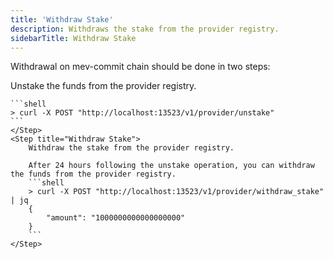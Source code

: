 ```yaml
---
title: 'Withdraw Stake'
description: Withdraws the stake from the provider registry.
sidebarTitle: Withdraw Stake
---
```


Withdrawal on mev-commit chain should be done in two steps:

<Steps>
    <Step title="Unstake Funds">
        Unstake the funds from the provider registry.

    ```shell
    > curl -X POST "http://localhost:13523/v1/provider/unstake"
    ```
    </Step>
    <Step title="Withdraw Stake">
        Withdraw the stake from the provider registry.

        After 24 hours following the unstake operation, you can withdraw the funds from the provider registry.
        ```shell
        > curl -X POST "http://localhost:13523/v1/provider/withdraw_stake" | jq
        {
            "amount": "1000000000000000000"
        }
        ```
    </Step>
</Steps>